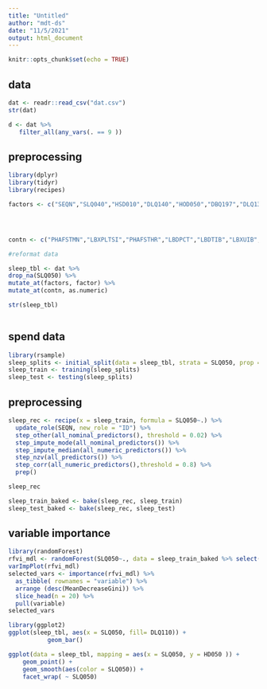 ---
title: "Untitled"
author: "mdt-ds"
date: "11/5/2021"
output: html_document
---

```{r setup, include=FALSE}
knitr::opts_chunk$set(echo = TRUE)
```

## data

```{r}
dat <- readr::read_csv("dat.csv")
str(dat)
```

```{r}
d <- dat %>% 
   filter_all(any_vars(. == 9 ))
```

## preprocessing
```{r}
library(dplyr)
library(tidyr)
library(recipes)

factors <- c("SEQN","SLQ040","HSD010","DLQ140","HOD050","DBQ197","DLQ130","DLQ170","DBQ235C","DLQ110","DLQ100","DLQ150","DBQ700","SLQ050","PFQ063B","DPQ030","PFQ051","PFQ061N","PFQ061T","PFQ063A")




contn <- c("PHAFSTMN","LBXPLTSI","PHAFSTHR","LBDPCT","LBDTIB","LBXUIB","LBXIRN","LBDHDD","DSDCOUNT","DBD900","DBD905","DBD910","DBD895","WHQ150","WHD120","WHD010","WHD020","WHD050","WHD110","VTD271B","OCQ180","OCD270","OCD395","PAQ625","PAD630","PAQ670","PAD675","PAD680","WHD140","WHD130","DUQ220Q")

#reformat data

sleep_tbl <- dat %>%
drop_na(SLQ050) %>%
mutate_at(factors, factor) %>%
mutate_at(contn, as.numeric)

str(sleep_tbl)



```

## spend data
```{r}
library(rsample)
sleep_splits <- initial_split(data = sleep_tbl, strata = SLQ050, prop = 0.80)
sleep_train <- training(sleep_splits)
sleep_test <- testing(sleep_splits)
```

## preprocessing
```{r}
sleep_rec <- recipe(x = sleep_train, formula = SLQ050~.) %>% 
  update_role(SEQN, new_role = "ID") %>% 
  step_other(all_nominal_predictors(), threshold = 0.02) %>% 
  step_impute_mode(all_nominal_predictors()) %>% 
  step_impute_median(all_numeric_predictors()) %>% 
  step_nzv(all_predictors()) %>% 
  step_corr(all_numeric_predictors(),threshold = 0.8) %>% 
  prep()

sleep_rec
```

```{r}
sleep_train_baked <- bake(sleep_rec, sleep_train)
sleep_test_baked <- bake(sleep_rec, sleep_test)
```

## variable importance
```{r fig.height=8}
library(randomForest)
rfvi_mdl <- randomForest(SLQ050~., data = sleep_train_baked %>% select(-SEQN))
varImpPlot(rfvi_mdl)
selected_vars <- importance(rfvi_mdl) %>%  
  as_tibble( rownames = "variable") %>% 
  arrange (desc(MeanDecreaseGini)) %>% 
  slice_head(n = 20) %>% 
  pull(variable)
selected_vars

```


```{r}
library(ggplot2)
ggplot(sleep_tbl, aes(x = SLQ050, fill= DLQ110)) +
           geom_bar()
```
```{r}
ggplot(data = sleep_tbl, mapping = aes(x = SLQ050, y = HD050 )) +
    geom_point() +
    geom_smooth(aes(color = SLQ050)) +
    facet_wrap( ~ SLQ050)
```

